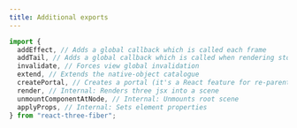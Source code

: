 ```yaml
---
title: Additional exports
---
```


```jsx
import {
  addEffect, // Adds a global callback which is called each frame
  addTail, // Adds a global callback which is called when rendering stops
  invalidate, // Forces view global invalidation
  extend, // Extends the native-object catalogue
  createPortal, // Creates a portal (it's a React feature for re-parenting)
  render, // Internal: Renders three jsx into a scene
  unmountComponentAtNode, // Internal: Unmounts root scene
  applyProps, // Internal: Sets element properties
} from "react-three-fiber";
```

